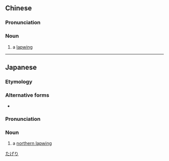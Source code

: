 {{also|田凫}}
==Chinese==
{{zh-forms|s=田凫}}

===Pronunciation===
{{zh-pron
|m=tiánfú
|c=tin4 fu4
|cat=n
}}

===Noun===
{{zh-noun}}

# a [[lapwing]] {{gloss|bird belonging to the subfamily Vanellinae}}

{{zh-cat|Shorebirds}}

----

==Japanese==
{{wikipedia|lang=ja|タゲリ}}
{{ja-kanjitab|た|けり|k2=げり|r=y|yomi=k}}

===Etymology===
{{compound|lang=ja|田|鳧|tr1=ta|t1=[[field]]|tr2=keri|t2={{w|grey-headed lapwing}}|sort=たげり}}

===Alternative forms===
* {{ja-l|田計里}}

===Pronunciation===
{{ja-pron|acc=a|y=k|たげり}}

===Noun===
{{ja-noun|たげり|タゲリ}}

# a [[northern lapwing]]

[[Category:ja:Shorebirds|たげり]]